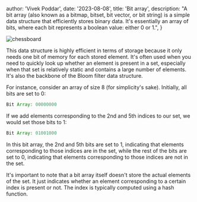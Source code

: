 
  author: 'Vivek Poddar',
  date: '2023-08-08',
  title: 'Bit array',
  description:
    "A bit array (also known as a bitmap, bitset, bit vector, or bit string) is a simple data structure that efficiently stores binary data. It's essentially an array of bits, where each bit represents a boolean value: either 0 or 1.",
}


<Image src={chessboardPNG} alt="chessboard" />

This data structure is highly efficient in terms of storage because it only needs one bit of memory for each stored element. It's often used when you need to quickly look up whether an element is present in a set, especially when that set is relatively static and contains a large number of elements. It's also the backbone of the Bloom filter data structure.

For instance, consider an array of size 8 (for simplicity's sake). Initially, all bits are set to 0:

```javascript
Bit Array: 00000000
```

If we add elements corresponding to the 2nd and 5th indices to our set, we would set those bits to 1:

```javascript
Bit Array: 01001000
```

In this bit array, the 2nd and 5th bits are set to 1, indicating that elements corresponding to those indices are in the set, while the rest of the bits are set to 0, indicating that elements corresponding to those indices are not in the set.

It's important to note that a bit array itself doesn't store the actual elements of the set. It just indicates whether an element corresponding to a certain index is present or not. The index is typically computed using a hash function.
